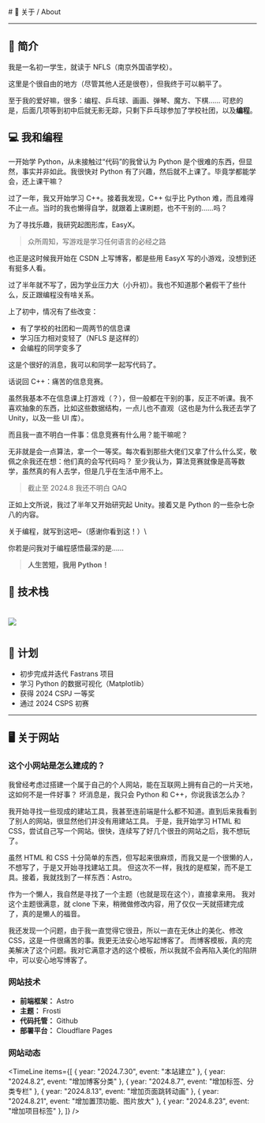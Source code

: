 
<BaseLayout title="关于">
  <BaseCard title="About">
# 📄 关于 / About

---

## 🧾 简介

我是一名初一学生，就读于 NFLS（南京外国语学校）。

这里是个很自由的地方（尽管其他人还是很卷），但我终于可以躺平了。

至于我的爱好嘛，很多：编程、乒乓球、画画、弹琴、魔方、下棋……
可悲的是，后面几项等到初中后就无影无踪，只剩下乒乓球参加了学校社团，以及**编程**。

## 💻 我和编程

一开始学 Python，从未接触过“代码”的我曾认为 Python 是个很难的东西，但显然，事实并非如此。我很快对 Python 有了兴趣，然后就不上课了。毕竟学都能学会，还上课干嘛？

过了一年，我又开始学习 C++。接着我发现，C++ 似乎比 Python 难，而且难得不止一点。当时的我也懒得自学，就跟着上课刷题，也不干别的……吗？

为了寻找乐趣，我研究起图形库，EasyX。

> 众所周知，写游戏是学习任何语言的必经之路

也正是这时候我开始在 CSDN 上写博客，都是些用 EasyX 写的小游戏，没想到还有挺多人看。

<LinkCard
  title="CSDN 博客"
  desc="黑洞Qix 的博客：一名热爱编程的初中生，空闲时间写写代码！"
  url="https://blog.csdn.net/2201_75791084/"
/>

过了半年就不写了，因为学业压力大（小升初）。我也不知道那个暑假干了些什么，反正跟编程没有啥关系。

上了初中，情况有了些改变：
- 有了学校的社团和一周两节的信息课
- 学习压力相对变轻了（NFLS 是这样的）
- 会编程的同学变多了

这是个很好的消息，我可以和同学一起写代码了。

话说回 C++：痛苦的信息竞赛。

虽然我基本不在信息课上打游戏（？），但一般都在干别的事，反正不听课。我不喜欢抽象的东西，比如这些数据结构，一点儿也不直观（这也是为什么我还去学了 Unity，以及一些 UI 库）。

而且我一直不明白一件事：信息竞赛有什么用？能干嘛呢？

无非就是会一点算法，拿一个一等奖。每次看到那些大佬们又拿了什么什么奖，敬佩之余我还在想：他们真的会写代码吗？
至少我认为，算法竞赛就像是高等数学，虽然真的有人去学，但是几乎在生活中用不上。

> 截止至 2024.8 我还不明白 QAQ

正如上文所说，我过了半年又开始研究起 Unity。接着又是 Python 的一些杂七杂八的内容。

关于编程，就写到这吧~（感谢你看到这！）\

你若是问我对于编程感悟最深的是……
> **人生苦短，我用 Python！**

## 📌 技术栈

# 

<img align="center" src="https://skillicons.dev/icons?i=py,c,cpp,css,html,astro,md,github,vscode,pycharm,ps&theme=dark" />

# 

## 🎯 计划

- 初步完成并迭代 Fastrans 项目
- 学习 Python 的数据可视化（Matplotlib）
- 获得 2024 CSPJ 一等奖
- 通过 2024 CSPS 初赛

---

## 🖥 关于网站
### 这个小网站是怎么建成的？

我曾经考虑过搭建一个属于自己的个人网站，能在互联网上拥有自己的一片天地，这如何不是一件好事？
坏消息是，我只会 Python 和 C++，你说我该怎么办？

我开始寻找一些现成的建站工具，我甚至连前端是什么都不知道。直到后来我看到了别人的网站，很显然他们并没有用建站工具。
于是，我开始学习 HTML 和 CSS，尝试自己写一个网站。很快，连续写了好几个很丑的网站之后，我不想玩了。

虽然 HTML 和 CSS 十分简单的东西，但写起来很麻烦，而我又是一个很懒的人，不想写了，于是又开始寻找建站工具。
但这次不一样，我找的是框架，而不是工具。接着，我就找到了一样东西：Astro。

作为一个懒人，我自然是寻找了一个主题（也就是现在这个），直接拿来用。
我对这个主题很满意，就 clone 下来，稍微做修改内容，用了仅仅一天就搭建完成了，真的是懒人的福音。

我还发现一个问题，由于我一直觉得它很丑，所以一直在无休止的美化、修改CSS，这是一件很痛苦的事。我更无法安心地写起博客了。
而博客模板，真的完美解决了这个问题。我对它满意才选的这个模板，所以我就不会再陷入美化的陷阱中，可以安心地写博客了。

### 网站技术
- **前端框架：** Astro
- **主题：** Frosti
- **代码托管：** Github
- **部署平台：** Cloudflare Pages

<LinkCard
  title="Astro + Cloudflare 快速搭建个人网站"
  desc="置顶博客"
  url="../blog/2024-08-15"
/>

### 网站动态

<TimeLine
  items={[
    { year: "2024.7.30", event: "本站建立" },
    { year: "2024.8.2", event: "增加博客分类" },
    { year: "2024.8.7", event: "增加标签、分类专栏" },
    { year: "2024.8.13", event: "增加页面跳转动画" },
    { year: "2024.8.21", event: "增加置顶功能、图片放大" },
    { year: "2024.8.23", event: "增加项目标签" },
  ]}
/>

  </BaseCard>
</BaseLayout>


